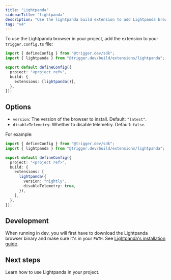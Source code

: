```yaml
---
title: "Lightpanda"
sidebarTitle: "lightpanda"
description: "Use the lightpanda build extension to add Lightpanda browser to your project"
tag: "v4"
---
```



<UpgradeToV4Note />

To use the Lightpanda browser in your project, add the extension to your `trigger.config.ts` file:

```ts trigger.config.ts
import { defineConfig } from "@trigger.dev/sdk";
import { lightpanda } from "@trigger.dev/build/extensions/lightpanda";

export default defineConfig({
  project: "<project ref>",
  build: {
    extensions: [lightpanda()],
  },
});
```

## Options

- `version`: The version of the browser to install. Default: `"latest"`.
- `disableTelemetry`: Whether to disable telemetry. Default: `false`.

For example:

```ts trigger.config.ts
import { defineConfig } from "@trigger.dev/sdk";
import { lightpanda } from "@trigger.dev/build/extensions/lightpanda";

export default defineConfig({
  project: "<project ref>",
  build: {
    extensions: [
      lightpanda({
        version: "nightly",
        disableTelemetry: true,
      }),
    ],
  },
});
```

## Development

When running in dev, you will first have to download the Lightpanda browser binary and make sure it's in your `PATH`. See [Lightpanda's installation guide](https://lightpanda.io/docs/getting-started/installation).

## Next steps

<CardGroup>
  <Card title="Lightpanda" color="#6ac6e2" icon="bolt" href="/guides/examples/lightpanda">
    Learn how to use Lightpanda in your project.
  </Card>
</CardGroup>
